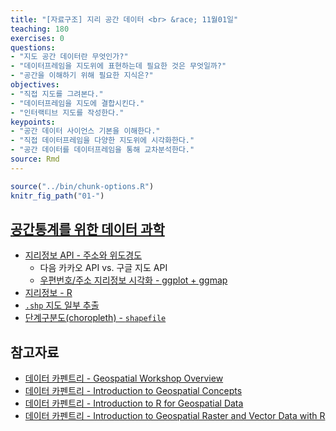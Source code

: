 ```yaml
---
title: "[자료구조] 지리 공간 데이터 <br> &race; 11월01일"
teaching: 180
exercises: 0
questions:
- "지도 공간 데이터란 무엇인가?"
- "데이터프레임을 지도위에 표현하는데 필요한 것은 무엇일까?"
- "공간을 이해하기 위해 필요한 지식은?"
objectives:
- "직접 지도를 그려본다."
- "데이터프레임을 지도에 결합시킨다."
- "인터랙티브 지도를 작성한다."
keypoints:
- "공간 데이터 사이언스 기본을 이해한다."
- "직접 데이터프레임을 다양한 지도위에 시각화한다."
- "공간 데이터를 데이터프레임을 통해 교차분석한다."
source: Rmd
---
```


```r
source("../bin/chunk-options.R")
knitr_fig_path("01-")
```

## [공간통계를 위한 데이터 과학](https://statkclee.github.io/spatial/)

- [지리정보 API - 주소와 위도경도](https://statkclee.github.io/spatial/geo-info-lonlat.html)
    - 다음 카카오 API vs. 구글 지도 API
    - [우편번호/주소 지리정보 시각화 - ggplot + ggmap](https://statkclee.github.io/spatial/geo-info-postcode.html)
- [지리정보 - R](https://statkclee.github.io/spatial/geo-spatial-r.html)
- [`.shp` 지도 일부 추출](https://statkclee.github.io/spatial/geo-info-shapefile.html)
- [단계구분도(choropleth) - `shapefile`](https://statkclee.github.io/spatial/geo-info-choropleth.html)


## 참고자료 {#geospatial-reference}

- [데이터 카펜트리 - Geospatial Workshop Overview](https://datacarpentry.org/geospatial-workshop/)
- [데이터 카펜트리 - Introduction to Geospatial Concepts](https://datacarpentry.org/organization-geospatial/)
- [데이터 카펜트리 - Introduction to R for Geospatial Data](https://datacarpentry.org/r-intro-geospatial/)
- [데이터 카펜트리 - Introduction to Geospatial Raster and Vector Data with R](https://datacarpentry.org/r-raster-vector-geospatial/)


